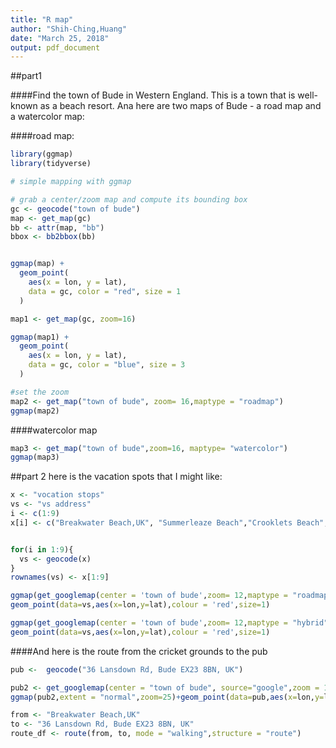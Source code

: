 ```yaml
---
title: "R map"
author: "Shih-Ching,Huang"
date: "March 25, 2018"
output: pdf_document
---
```


##part1

####Find the town of Bude in Western England. This is a town that is well-known as a beach resort. Ana here are two maps of Bude - a road map and a watercolor map:

####road map:
```r
library(ggmap)
library(tidyverse)

# simple mapping with ggmap

# grab a center/zoom map and compute its bounding box
gc <- geocode("town of bude")
map <- get_map(gc)
bb <- attr(map, "bb")
bbox <- bb2bbox(bb)


ggmap(map) +
  geom_point(
    aes(x = lon, y = lat),
    data = gc, color = "red", size = 1
  )

map1 <- get_map(gc, zoom=16)

ggmap(map1) +
  geom_point(
    aes(x = lon, y = lat),
    data = gc, color = "blue", size = 3
  )

#set the zoom
map2 <- get_map("town of bude", zoom= 16,maptype = "roadmap")
ggmap(map2)
```

####watercolor map
```r
map3 <- get_map("town of bude",zoom=16, maptype= "watercolor")
ggmap(map3)
```

##part 2
here is the vacation spots that I might like:
```r
x <- "vocation stops" 
vs <- "vs address"
i <- c(1:9)
x[i] <- c("Breakwater Beach,UK", "Summerleaze Beach","Crooklets Beach","Northcott Mouth Beach,UK","Widemouth Beach","Sandy Mouth Beach,UK","Duckpool Beach,UK","Millook Haven Beach","cricket grounds,UK")


for(i in 1:9){
  vs <- geocode(x)
}
rownames(vs) <- x[1:9]

ggmap(get_googlemap(center = 'town of bude',zoom= 12,maptype = "roadmap"))+
geom_point(data=vs,aes(x=lon,y=lat),colour = 'red',size=1)

```

```r
ggmap(get_googlemap(center = 'town of bude',zoom= 12,maptype = "hybrid"))+
geom_point(data=vs,aes(x=lon,y=lat),colour = 'red',size=1)
```

####And here is the route from the cricket grounds to the pub
```r
pub <-  geocode("36 Lansdown Rd, Bude EX23 8BN, UK")

pub2 <- get_googlemap(center = "town of bude", source="google",zoom = 16)
ggmap(pub2,extent = "normal",zoom=25)+geom_point(data=pub,aes(x=lon,y=lat),color="blue")

from <- "Breakwater Beach,UK"
to <- "36 Lansdown Rd, Bude EX23 8BN, UK"
route_df <- route(from, to, mode = "walking",structure = "route")

```